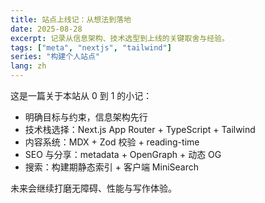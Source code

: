 ```yaml
---
title: 站点上线记：从想法到落地
date: 2025-08-28
excerpt: 记录从信息架构、技术选型到上线的关键取舍与经验。
tags: ["meta", "nextjs", "tailwind"]
series: "构建个人站点"
lang: zh
---
```


这是一篇关于本站从 0 到 1 的小记：

- 明确目标与约束，信息架构先行
- 技术栈选择：Next.js App Router + TypeScript + Tailwind
- 内容系统：MDX + Zod 校验 + reading-time
- SEO 与分享：metadata + OpenGraph + 动态 OG
- 搜索：构建期静态索引 + 客户端 MiniSearch

未来会继续打磨无障碍、性能与写作体验。
